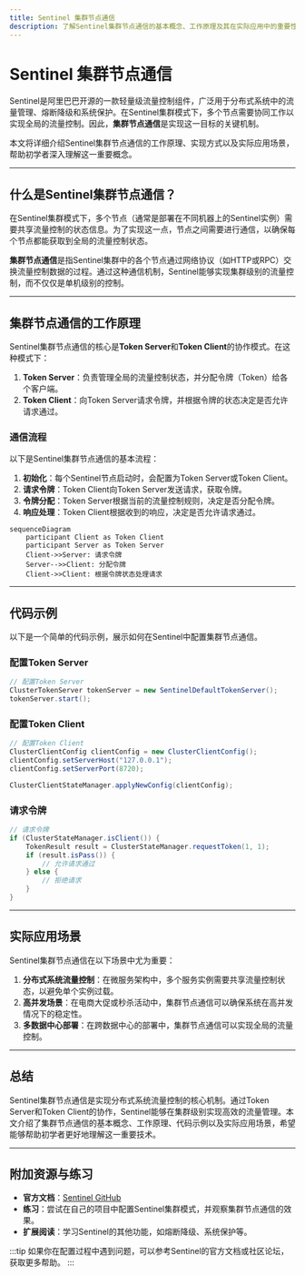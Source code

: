 ```yaml
---
title: Sentinel 集群节点通信
description: 了解Sentinel集群节点通信的基本概念、工作原理及其在实际应用中的重要性。
---
```


# Sentinel 集群节点通信

Sentinel是阿里巴巴开源的一款轻量级流量控制组件，广泛用于分布式系统中的流量管理、熔断降级和系统保护。在Sentinel集群模式下，多个节点需要协同工作以实现全局的流量控制。因此，**集群节点通信**是实现这一目标的关键机制。

本文将详细介绍Sentinel集群节点通信的工作原理、实现方式以及实际应用场景，帮助初学者深入理解这一重要概念。

---

## 什么是Sentinel集群节点通信？

在Sentinel集群模式下，多个节点（通常是部署在不同机器上的Sentinel实例）需要共享流量控制的状态信息。为了实现这一点，节点之间需要进行通信，以确保每个节点都能获取到全局的流量控制状态。

**集群节点通信**是指Sentinel集群中的各个节点通过网络协议（如HTTP或RPC）交换流量控制数据的过程。通过这种通信机制，Sentinel能够实现集群级别的流量控制，而不仅仅是单机级别的控制。

---

## 集群节点通信的工作原理

Sentinel集群节点通信的核心是**Token Server**和**Token Client**的协作模式。在这种模式下：

1. **Token Server**：负责管理全局的流量控制状态，并分配令牌（Token）给各个客户端。
2. **Token Client**：向Token Server请求令牌，并根据令牌的状态决定是否允许请求通过。

### 通信流程

以下是Sentinel集群节点通信的基本流程：

1. **初始化**：每个Sentinel节点启动时，会配置为Token Server或Token Client。
2. **请求令牌**：Token Client向Token Server发送请求，获取令牌。
3. **令牌分配**：Token Server根据当前的流量控制规则，决定是否分配令牌。
4. **响应处理**：Token Client根据收到的响应，决定是否允许请求通过。

```mermaid
sequenceDiagram
    participant Client as Token Client
    participant Server as Token Server
    Client->>Server: 请求令牌
    Server-->>Client: 分配令牌
    Client->>Client: 根据令牌状态处理请求
```

---

## 代码示例

以下是一个简单的代码示例，展示如何在Sentinel中配置集群节点通信。

### 配置Token Server

```java
// 配置Token Server
ClusterTokenServer tokenServer = new SentinelDefaultTokenServer();
tokenServer.start();
```

### 配置Token Client

```java
// 配置Token Client
ClusterClientConfig clientConfig = new ClusterClientConfig();
clientConfig.setServerHost("127.0.0.1");
clientConfig.setServerPort(8720);

ClusterClientStateManager.applyNewConfig(clientConfig);
```

### 请求令牌

```java
// 请求令牌
if (ClusterStateManager.isClient()) {
    TokenResult result = ClusterStateManager.requestToken(1, 1);
    if (result.isPass()) {
        // 允许请求通过
    } else {
        // 拒绝请求
    }
}
```

---

## 实际应用场景

Sentinel集群节点通信在以下场景中尤为重要：

1. **分布式系统流量控制**：在微服务架构中，多个服务实例需要共享流量控制状态，以避免单个实例过载。
2. **高并发场景**：在电商大促或秒杀活动中，集群节点通信可以确保系统在高并发情况下的稳定性。
3. **多数据中心部署**：在跨数据中心的部署中，集群节点通信可以实现全局的流量控制。

---

## 总结

Sentinel集群节点通信是实现分布式系统流量控制的核心机制。通过Token Server和Token Client的协作，Sentinel能够在集群级别实现高效的流量管理。本文介绍了集群节点通信的基本概念、工作原理、代码示例以及实际应用场景，希望能够帮助初学者更好地理解这一重要技术。

---

## 附加资源与练习

- **官方文档**：[Sentinel GitHub](https://github.com/alibaba/Sentinel)
- **练习**：尝试在自己的项目中配置Sentinel集群模式，并观察集群节点通信的效果。
- **扩展阅读**：学习Sentinel的其他功能，如熔断降级、系统保护等。

:::tip
如果你在配置过程中遇到问题，可以参考Sentinel的官方文档或社区论坛，获取更多帮助。
:::